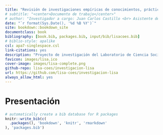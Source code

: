 ```yaml
--- 
title: "Revisión de investigaciones empíricas de conocimientos, prácticas, creencias y actitudes de investigadores sobre Ciencia Abierta"
# subtitle: "<center>Documento de trabajo</center>"
# author: "Investigador a cargo: Juan Carlos Castillo <br> Asistente de investigación: Valentina Andrade <br> Pasante: Vanessa Leyton"
date: "`r format(Sys.Date(), '%d %B %Y')`"
site: bookdown::bookdown_site
documentclass: book
bibliography: [book.bib, packages.bib, input/bib/lisacoes.bib]
# biblio-style: apalike
csl: apa7-singlespace.csl
link-citations: yes
description: "Proyecto de investigación del Laboratorio de Ciencia Social Abierta"
favicon: images/lisa.ico
cover-image: images/lisa-complete.png
github-repo: lisa-coes/investigacion-lisa
url: https://github.com/lisa-coes/investigacion-lisa
always_allow_html: yes
---
```


# Presentación {-}


```r
# automatically create a bib database for R packages
knitr::write_bib(c(
  .packages(), 'bookdown', 'knitr', 'rmarkdown'
), 'packages.bib')
```
